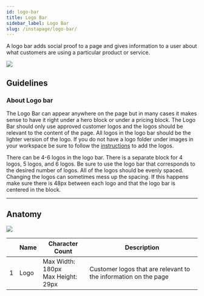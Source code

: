 ```yaml
---
id: logo-bar
title: Logo Bar
sidebar_label: Logo Bar
slug: /instapage/logo-bar/
---
```


A logo bar adds social proof to a page and gives information to a user about what customers are using a particular product or service.

![](./assets/logo-bar.png)

## Guidelines

### About Logo bar

The Logo Bar can appear anywhere on the page but in many cases it makes sense to have it right under a hero block or under a pricing block. The Logo Bar should only use approved customer logos and the logos should be relevant to the content of the page. All logos in the logo bar should be the lighter version of the logo. If you do not have a logo folder under images in your workspace be sure to follow the [instructions](./how-to-use-blocks.mdx) to add the logos.

There can be 4-6 logos in the logo bar. There is a separate block for 4 logos, 5 logos, and 6 logos. Be sure to use the logo bar that corresponds to the desired number of logos. All of the logos should be evenly spaced. Changing the logos can sometimes mess up the spacing. If this happens make sure there is 48px between each logo and that the logo bar is centered in the block.

---

## Anatomy

![](./assets/logo-bar-annotated.png)

|     | Name | Character Count                          | Description                                                     |
| --- | ---- | ---------------------------------------- | --------------------------------------------------------------- |
| 1   | Logo | Max Width: 180px <br /> Max Height: 29px | Customer logos that are relevant to the information on the page |

